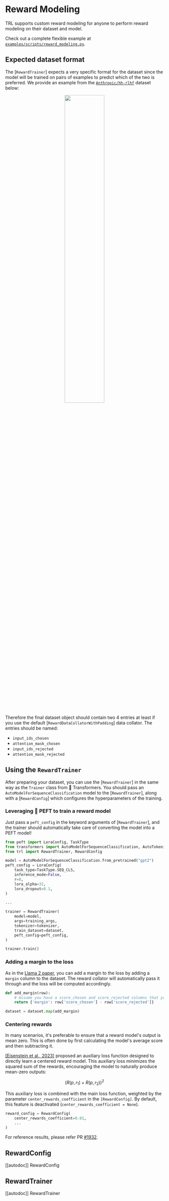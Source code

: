 # Reward Modeling

TRL supports custom reward modeling for anyone to perform reward modeling on their dataset and model.

Check out a complete flexible example at [`examples/scripts/reward_modeling.py`](https://github.com/huggingface/trl/tree/main/examples/scripts/reward_modeling.py).

## Expected dataset format

The [`RewardTrainer`] expects a very specific format for the dataset since the model will be trained on pairs of examples to predict which of the two is preferred. We provide an example from the [`Anthropic/hh-rlhf`](https://huggingface.co/datasets/Anthropic/hh-rlhf) dataset below:

<div style="text-align: center">
<img src="https://huggingface.co/datasets/trl-internal-testing/example-images/resolve/main/images/rlhf-antropic-example.png", width="50%">
</div>

Therefore the final dataset object should contain two 4 entries at least if you use the default [`RewardDataCollatorWithPadding`] data collator. The entries should be named:

-   `input_ids_chosen`
-   `attention_mask_chosen`
-   `input_ids_rejected`
-   `attention_mask_rejected`

## Using the `RewardTrainer`

After preparing your dataset, you can use the [`RewardTrainer`] in the same way as the `Trainer` class from 🤗 Transformers.
You should pass an `AutoModelForSequenceClassification` model to the [`RewardTrainer`], along with a [`RewardConfig`] which configures the hyperparameters of the training.

### Leveraging 🤗 PEFT to train a reward model

Just pass a `peft_config` in the keyword arguments of [`RewardTrainer`], and the trainer should automatically take care of converting the model into a PEFT model!

```python
from peft import LoraConfig, TaskType
from transformers import AutoModelForSequenceClassification, AutoTokenizer
from trl import RewardTrainer, RewardConfig

model = AutoModelForSequenceClassification.from_pretrained("gpt2")
peft_config = LoraConfig(
    task_type=TaskType.SEQ_CLS,
    inference_mode=False,
    r=8,
    lora_alpha=32,
    lora_dropout=0.1,
)

...

trainer = RewardTrainer(
    model=model,
    args=training_args,
    tokenizer=tokenizer,
    train_dataset=dataset,
    peft_config=peft_config,
)

trainer.train()

```

### Adding a margin to the loss

As in the [Llama 2 paper](https://huggingface.co/papers/2307.09288), you can add a margin to the loss by adding a `margin` column to the dataset. The reward collator will automatically pass it through and the loss will be computed accordingly.

```python
def add_margin(row):
    # Assume you have a score_chosen and score_rejected columns that you want to use to compute the margin
    return {'margin': row['score_chosen'] - row['score_rejected']}

dataset = dataset.map(add_margin)
```

### Centering rewards

In many scenarios, it's preferable to ensure that a reward model's output is mean zero. This is often done by first calculating the model's average score and then subtracting it.

[[Eisenstein et al., 2023]](https://huggingface.co/papers/2312.09244) proposed an auxiliary loss function designed to directly learn a centered reward model. This auxiliary loss minimizes the squared sum of the rewards, encouraging the model to naturally produce mean-zero outputs:

$$\Big( R(p, r_1) + R(p, r_2) \Big)^2 $$

This auxiliary loss is combined with the main loss function, weighted by the parameter `center_rewards_coefficient` in the `[RewardConfig]`. By default, this feature is deactivated (`center_rewards_coefficient = None`).

```python
reward_config = RewardConfig(
    center_rewards_coefficient=0.01,
    ...
)
```

For reference results, please refer PR [#1932](https://github.com/huggingface/trl/pull/1932).

## RewardConfig

[[autodoc]] RewardConfig

## RewardTrainer

[[autodoc]] RewardTrainer
